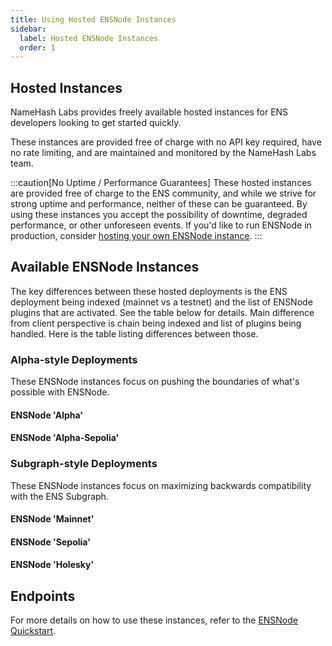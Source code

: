 ```yaml
---
title: Using Hosted ENSNode Instances
sidebar:
  label: Hosted ENSNode Instances
  order: 1
---
```



## Hosted Instances

NameHash Labs provides freely available hosted instances for ENS developers looking to get started quickly.

These instances are provided free of charge with no API key required, have no rate limiting, and are maintained and monitored by the NameHash Labs team.

:::caution[No Uptime / Performance Guarantees]
These hosted instances are provided free of charge to the ENS community, and while we strive for strong uptime and performance, neither of these can be guaranteed. By using these instances you accept the possibility of downtime, degraded performance, or other unforeseen events. If you'd like to run ENSNode in production, consider [hosting your own ENSNode instance](/ensnode/deploying/).
:::

## Available ENSNode Instances

The key differences between these hosted deployments is the ENS deployment being indexed (mainnet vs a testnet) and the list of ENSNode plugins that are activated. See the table below for details.
Main difference from client perspective is chain being indexed and list of plugins being handled. Here is the table listing differences between those.

### Alpha-style Deployments

These ENSNode instances focus on pushing the boundaries of what's possible with ENSNode.

#### ENSNode 'Alpha'

<HostedEnsNodeInstances
  instanceURL="https://api.alpha.ensnode.io"
  connectWithENSAdminURL="https://admin.ensnode.io/?connection=https%3A%2F%2Fapi.alpha.ensnode.io"
  namespace="mainnet"
  plugins="subgraph, basenames, lineanames, threedns, reverse-resolvers, referrals"
  purpose="Demonstration of ENSNode's multichain ENS indexing capability for the ENS namespace rooted on Mainnet. Provides a superset of the data indexed by the ENS Subgraph. Offers a preview of ENS Protocol Acceleration."
/>

#### ENSNode 'Alpha-Sepolia'

<HostedEnsNodeInstances
  instanceURL="https://api.alpha-sepolia.ensnode.io"
  connectWithENSAdminURL="https://admin.ensnode.io/?connection=https%3A%2F%2Fapi.alpha-sepolia.ensnode.io"
  namespace="sepolia"
  plugins="subgraph, basenames, lineanames, reverse-resolvers, referrals"
  purpose="Demonstration of ENSNode's multichain ENS indexing capability for the ENS namespace rooted on Sepolia. Provides a superset of the data indexed by the ENS Subgraph. Offers a preview of ENS Protocol Acceleration."
/>

### Subgraph-style Deployments

These ENSNode instances focus on maximizing backwards compatibility with the ENS Subgraph.

#### ENSNode 'Mainnet'

<HostedEnsNodeInstances
  instanceURL="https://api.mainnet.ensnode.io"
  connectWithENSAdminURL="https://admin.ensnode.io/?connection=https%3A%2F%2Fapi.mainnet.ensnode.io"
  namespace="mainnet"
  plugins="subgraph"
  purpose="Demonstration of ENSNode's backwards compatibility with the ENS Subgraph. Provides 1:1 Subgraph compatible data on mainnet."
/>

#### ENSNode 'Sepolia'

<HostedEnsNodeInstances
  instanceURL="https://api.sepolia.ensnode.io"
  connectWithENSAdminURL="https://admin.ensnode.io/?connection=https%3A%2F%2Fapi.sepolia.ensnode.io"
  namespace="sepolia"
  plugins="subgraph"
  purpose="Demonstration of ENSNode's backwards compatibility with the ENS Subgraph. Provides 1:1 Subgraph compatible data on Sepolia."
/>

#### ENSNode 'Holesky'

<HostedEnsNodeInstances
  instanceURL="https://api.holesky.ensnode.io"
  connectWithENSAdminURL="https://admin.ensnode.io/?connection=https%3A%2F%2Fapi.holesky.ensnode.io"
  namespace="holesky"
  plugins="subgraph"
  purpose="Demonstration of ENSNode's backwards compatibility with the ENS Subgraph. Provides 1:1 Subgraph compatible data on Holesky."
/>

## Endpoints

For more details on how to use these instances, refer to the [ENSNode Quickstart](/docs/).

